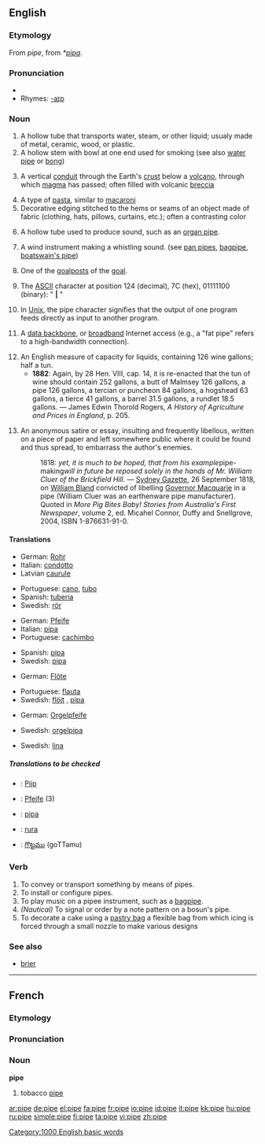 {{wikipedia}}
==English==

===Etymology===
From {{OE.}} ''pipe'', from {{VL.}} ''*[[pipa]]''.

===Pronunciation===
*{{audio|en-us-pipe.ogg|Audio (US)}}
*Rhymes: [[Rhymes:English:-aɪp|-aɪp]]

===Noun===
{{en-noun}}

# A hollow tube that transports water, steam, or other liquid; usualy made of metal, ceramic, wood, or plastic.
# A hollow stem with bowl at one end used for smoking (see also [[water pipe]] or [[bong]])
# {{geology}} A vertical [[conduit]] through the Earth's [[crust]] below a [[volcano]], through which [[magma]] has passed; often filled with volcanic [[breccia]]
# A type of [[pasta]], similar to [[macaroni]]
# Decorative edging stitched to the hems or seams of an object made of fabric (clothing, hats, pillows, curtains, etc.); often a contrasting color
# {{music}} A hollow tube used to produce sound, such as an [[organ pipe]].
# {{music}} A wind instrument making a whistling sound. (see [[pan pipes]], [[bagpipe]], [[boatswain's pipe]])
# {{lacrosse}} One of the [[goalpost]]s of the [[goal]].
# {{computing}} The [[ASCII]] character at position 124 (decimal), 7C (hex), 01111100 (binary): " '''|''' "
# {{computing}} In [[Unix]], the pipe character signifies that the output of one program feeds directly as input to another program.
# {{context|computing|slang}} A [[data backbone]], or [[broadband]] Internet access (e.g., a "fat pipe" refers to a high-bandwidth connection).
# An English measure of capacity for liquids, containing 126 wine gallons; half a tun.
#* '''1882''': Again, by 28 Hen. VIII, cap. 14, it is re-enacted that the tun of wine should contain 252 gallons, a butt of Malmsey 126 gallons, a pipe 126 gallons, a tercian or puncheon 84 gallons, a hogshead 63 gallons, a tierce 41 gallons, a barrel 31.5 gallons, a rundlet 18.5 gallons. &mdash; James Edwin Thorold Rogers, ''A History of Agriculture and Prices in England'', p. 205.
# {{AU}} {{colloquial}} {{obsolete}} An anonymous satire or essay, insulting and frequently libellous, written on a piece of paper and left somewhere public where it could be found and thus spread, to embarrass the author's enemies.
#: 1818: ''yet, it is much to be hoped, that from his example ''pipe-making''<!-- NB italics in the original --> will in future be reposed solely in the hands of Mr. William Cluer of the Brickfield Hill.'' &mdash; [[w:Sydney Gazette|Sydney Gazette]], 26 September 1818, on [[w:William Bland|William Bland]] convicted of libelling [[w:Lachlan Macquarie|Governor Macquarie]] in a pipe (William Cluer was an earthenware pipe manufacturer).  Quoted in ''More Pig Bites Baby! Stories from Australia's First Newspaper'', volume 2, ed. Micahel Connor, Duffy and Snellgrove, 2004, ISBN 1-876631-91-0.

====Translations====
{{trans-top|hollow tube}}
*German: [[Rohr]] {{n}}
*Italian: [[condotto]] {{m}}
*Latvian [[caurule]] {{f}}
{{trans-mid}}
*Portuguese: [[cano]], [[tubo]] {{m}}
*Spanish: [[tuberia]] {{f}}
*Swedish: [[rör]] {{n}}
{{trans-bottom}}

{{trans-top|smoking tool}}
*German: [[Pfeife]] {{f}}
*Italian: [[pipa]] {{f}}
*Portuguese: [[cachimbo]] {{m}}
{{trans-mid}}
*Spanish: [[pipa]] {{f}}
*Swedish: [[pipa]] {{c}}
{{trans-bottom}}

{{trans-top|musical instrument}}
*German: [[Flöte]] {{f}}
{{trans-mid}}
*Portuguese: [[flauta]] {{f}}
*Swedish: [[flöjt]] {{c}}, [[pipa]] {{c}}
{{trans-bottom}}

{{trans-top|organ pipe}}
*German: [[Orgelpfeife]] {{f}}
{{trans-mid}}
*Swedish: [[orgelpipa]] {{c}}
{{trans-bottom}}

{{trans-top|computing slang}}
{{trans-mid}}
*Swedish: [[lina]] {{c}}
{{trans-bottom}}

=====Translations to be checked=====
<!--Remove this section once all of the translations below have been moved into the tables above.-->
{{checktrans}}

*{{ttbc|Dutch}}: [[Pijp]]
*{{ttbc|German}}: [[Pfeife]] {{f}} (3)
*{{ttbc|Hungarian}}: [[pipa]]
*{{ttbc|Polish}}: [[rura]] {{f}}
*{{ttbc|Telugu}}: [[గొట్టము]] (goTTamu)

===Verb===
{{en-verb|pip|ing}}

# To convey or transport something by means of pipes.
# To install or configure pipes.
# To play music on a pipee instrument, such as a [[bagpipe]].
# ''(Nautical)'' To signal or order by a note pattern on a bosun's pipe.
# To decorate a cake using a [[pastry bag]] a flexible bag from which icing is forced through a small nozzle to make various designs

===See also===
*[[brier]]

[[Category:1000 English basic words]]

----

==French==

===Etymology===

===Pronunciation===
{{IPA|pip}}

===Noun===
'''pipe''' {{f}}

# tobacco [[#English|pipe]]

[[ar:pipe]]
[[de:pipe]]
[[el:pipe]]
[[fa:pipe]]
[[fr:pipe]]
[[io:pipe]]
[[id:pipe]]
[[it:pipe]]
[[kk:pipe]]
[[hu:pipe]]
[[ru:pipe]]
[[simple:pipe]]
[[fi:pipe]]
[[ta:pipe]]
[[vi:pipe]]
[[zh:pipe]]